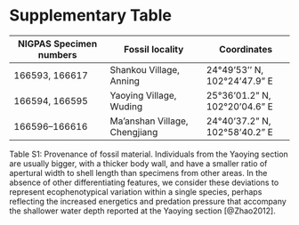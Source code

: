 # Supplementary Table

|NIGPAS Specimen numbers|Fossil locality|Coordinates|
|--------------|--------------|-------------|
|166593, 166617|Shankou Village, Anning|24&deg;49&rsquo;53&rsquo;&rsquo;&nbsp;N, 102&deg;24&rsquo;47.9&rdquo;&nbsp;E|
|166594, 166595|Yaoying Village, Wuding|25&deg;36&rsquo;01.2&rdquo;&nbsp;N, 102&deg;20&rsquo;04.6&rdquo;&nbsp;E|
|166596--166616|Ma’anshan Village, Chengjiang|24&deg;40&rsquo;37.2&rdquo;&nbsp;N, 102&deg;58&rsquo;40.2&rdquo;&nbsp;E|


Table S1: Provenance of fossil material. Individuals from the Yaoying section are usually bigger, with a thicker body wall, and have a smaller ratio of apertural width to shell length than specimens from other areas. 
In the absence of other differentiating features, we consider these deviations to represent ecophenotypical variation within a single species, perhaps reflecting the increased energetics and predation pressure that accompany the shallower water depth reported at the Yaoying section [@Zhao2012].

